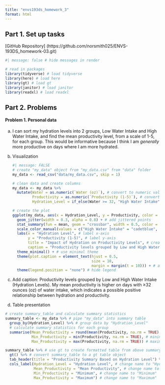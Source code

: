 ```yaml
---
title: "envs193ds_homework_3"
format: html
---
```


## Part 1. Set up tasks

\[GitHub Repository\] (https://github.com/norsmith025/ENVS-193DS_homework-03.git)

```r
#| message: false # hide messages in render

# read in packages
library(tidyverse) # load tidyverse 
library(here) # load here
library(gt) # load gt
library(janitor) # load janitor
library(readxl) # load readxl

```

## Part 2. Problems

#### Problem 1. Personal data

a.  I can sort my hydration levels into 2 groups, Low Water Intake and High Water Intake, and find the mean productivity level, from a scale of 1-5, for each group. This would be informative because I think I am *generally* more productive on days where I am more hydrated.

b.  Visualization

    ```r
    #| message: FALSE
    # create "my_data" object from "my_data.csv" from "data" folder
    my_data <- read_csv("data/my_data.csv", skip = 1) 

    # clean data and create columns
    my_data <- my_data %>%
      mutate(Water = as.numeric(`Water (oz)`), # convert to numeric values and store in column "Water"
             Productivity = as.numeric(`Productivity (1-5)`), # convert to numeric values and store in column "Productivity"
             Hydration_Level = if_else(Water >= 32, "High Water Intake", "Low Water Intake")) # create new column "Hydration_Level" based on Water with threshold of 32 oz

    # create the plot
    ggplot(my_data, aes(x = Hydration_Level, y = Productivity, color = Hydration_Level)) +
      geom_jitter(width = 0.3, alpha = 0.8) + # add jittered points 
      stat_summary(fun = mean, geom = "crossbar", width = 0.5, color = "darkgrey") + # add horizontal bar to show mean productivity for both hydration groups
      scale_color_manual(values = c("High Water Intake" = "cadetblue", "Low Water Intake" = "salmon")) + # manually set colors for both hydration groups
      labs(x = "Hydration Level", # label x-axis
           y = "Productivity (1-5)", # label y-axis
           title = "Impact of Hydration on Productivity Levels", # create title
           caption = "Productivity levels grouped by Low and High Water Intake (Hydration Levels).\nMy mean productivity is higher on days with ≥32 ounces (oz) of water intake,\n which indicates a possible positive") + # add caption
      theme_minimal() + # use minimal theme 
      theme(plot.caption = element_text(hjust = 0.5,
                                        size = 10, 
                                        margin = margin(t = 10))) + # align caption 
      theme(legend.position = "none") # hide legend 

    ```

c.  Add caption: Productivity levels grouped by Low and High Water Intake (Hydration Levels). My mean productivity is higher on days with ≥32 ounces (oz) of water intake, which indicates a possible positive relationship between hydration and productivity.

d.  Table presentation

```r
# create summary_table and calculate summary statistics
summary_table <- my_data %>% # pipe "my_data" into summary table
  group_by(Hydration_Level) %>% # group data by "Hydration_Level"
  # calculate summary statistics for each group
  summarise(Mean_Productivity = round(mean(Productivity, na.rm = TRUE), 1), # Mean of "Productivity", rounded to 1 decimal place, ignore missing values
            Min_Productivity = min(Productivity, na.rm = TRUE), # minimum "Productivity" value, ignore missing values 
            Max_Productivity = max(Productivity, na.rm = TRUE)) # maximum "Productivity" value, ignore missing values 

summary_table %>% # use gt to create formatted table from above summary
  gt() %>% # convert summary_table to a gt table object
  tab_header(title = "Productivity Summary Based on Hydration Level") %>% # add table title
  cols_label(Hydration_Level = "Hydration Level", # change name to "Hydration Level"
             Mean_Productivity = "Mean Productivity", # change name to "Mean Productivity"
             Min_Productivity = "Minimum", # change name to "Minimum"
             Max_Productivity = "Maximum") # change name to "Maximum"
```
